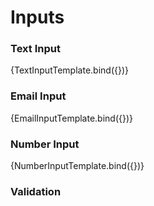

<Meta title="Components/Form/Input" component={TextInput} />

# Inputs

### Text Input

<Canvas>
  <Story
    name="TextInput"
    args={{ label: 'Text input', info: 'Input some text here' }}
  >
    {TextInputTemplate.bind({})}
  </Story>
</Canvas>

### Email Input

<Canvas>
  <Story
    name="EmailInput"
    args={{ label: 'Email input', info: 'Only email input' }}
  >
    {EmailInputTemplate.bind({})}
  </Story>
</Canvas>

### Number Input

<Canvas>
  <Story
    name="NumberInput"
    args={{ label: 'Number input', info: 'Only number input' }}
  >
    {NumberInputTemplate.bind({})}
  </Story>
</Canvas>

### Validation

<Canvas>
  <TextInput
    label="Text Input"
    info="Info"
    validator={{ message: 'success', indicator: 'success' }}
  />
  <EmailInput
    label="Email Input"
    info="Info"
    validator={{ message: 'error', indicator: 'error' }}
  />
  <NumberInput
    label="Number Input"
    info="Info"
    validator={{ message: 'nuetral', indicator: 'info' }}
  />
</Canvas>
